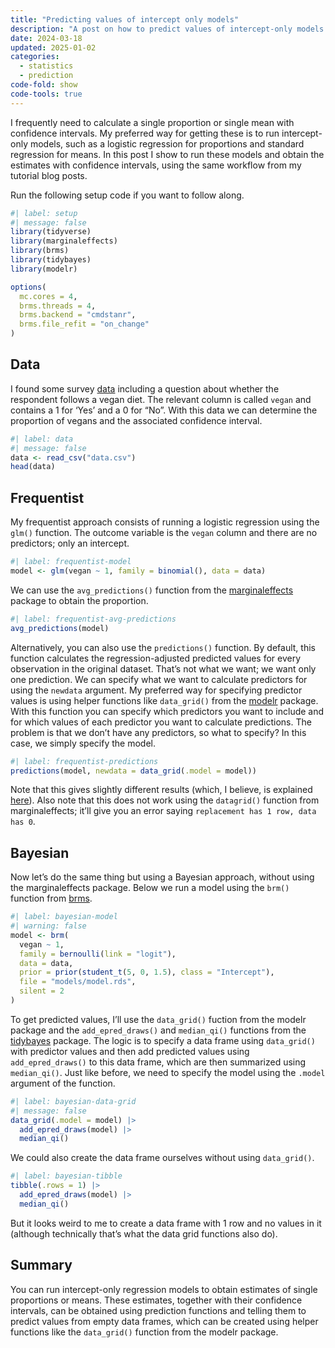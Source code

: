 ```yaml
---
title: "Predicting values of intercept only models"
description: "A post on how to predict values of intercept-only models."
date: 2024-03-18
updated: 2025-01-02
categories:
  - statistics
  - prediction
code-fold: show
code-tools: true
---
```


I frequently need to calculate a single proportion or single mean with confidence intervals. My preferred way for getting these is to run intercept-only models, such as a logistic regression for proportions and standard regression for means. In this post I show to run these models and obtain the estimates with confidence intervals, using the same workflow from my tutorial blog posts. 

Run the following setup code if you want to follow along.

```r
#| label: setup
#| message: false
library(tidyverse)
library(marginaleffects)
library(brms)
library(tidybayes)
library(modelr)

options(
  mc.cores = 4,
  brms.threads = 4,
  brms.backend = "cmdstanr",
  brms.file_refit = "on_change"
)
```

## Data

I found some survey [data](https://doi.org/10.17026/dans-x2z-n2bh) including a question about whether the respondent follows a vegan diet. The relevant column is called `vegan` and contains a 1 for 'Yes' and a 0 for "No". With this data we can determine the proportion of vegans and the associated confidence interval.

```r
#| label: data
#| message: false
data <- read_csv("data.csv")
head(data)
```

## Frequentist

My frequentist approach consists of running a logistic regression using the `glm()` function. The outcome variable is the `vegan` column and there are no predictors; only an intercept.

```r
#| label: frequentist-model
model <- glm(vegan ~ 1, family = binomial(), data = data)
```

We can use the `avg_predictions()` function from the [marginaleffects](https://marginaleffects.com) package to obtain the proportion. 

```r
#| label: frequentist-avg-predictions
avg_predictions(model)
```

Alternatively, you can also use the `predictions()` function. By default, this function calculates the regression-adjusted predicted values for every observation in the original dataset. That's not what we want; we want only one prediction. We can specify what we want to calculate predictors for using the `newdata` argument. My preferred way for specifying predictor values is using helper functions like `data_grid()` from the [modelr](https://modelr.tidyverse.org) package. With this function you can specify which predictors you want to include and for which values of each predictor you want to calculate predictions. The problem is that we don't have any predictors, so what to specify? In this case, we simply specify the model.

```r
#| label: frequentist-predictions
predictions(model, newdata = data_grid(.model = model))
```

Note that this gives slightly different results (which, I believe, is explained [here](https://marginaleffects.com/chapters/predictions.html#sec-predictions_aggregation)). Also note that this does not work using the `datagrid()` function from marginaleffects; it'll give you an error saying `replacement has 1 row, data has 0`. 

## Bayesian

Now let's do the same thing but using a Bayesian approach, without using the marginaleffects package. Below we run a model using the `brm()` function from [brms](https://paul-buerkner.github.io/brms/). 

```r
#| label: bayesian-model
#| warning: false
model <- brm(
  vegan ~ 1,
  family = bernoulli(link = "logit"),
  data = data,
  prior = prior(student_t(5, 0, 1.5), class = "Intercept"),
  file = "models/model.rds",
  silent = 2
)
```

To get predicted values, I'll use the `data_grid()` fuction from the modelr package and the `add_epred_draws()` and `median_qi()` functions from the [tidybayes](http://mjskay.github.io/tidybayes/) package. The logic is to specify a data frame using `data_grid()` with predictor values and then add predicted values using `add_epred_draws()` to this data frame, which are then summarized using `median_qi()`. Just like before, we need to specify the model using the `.model` argument of the function.

```r
#| label: bayesian-data-grid
#| message: false
data_grid(.model = model) |>
  add_epred_draws(model) |>
  median_qi()
```

We could also create the data frame ourselves without using `data_grid()`.

```r
#| label: bayesian-tibble
tibble(.rows = 1) |>
  add_epred_draws(model) |>
  median_qi()
```

But it looks weird to me to create a data frame with 1 row and no values in it (although technically that's what the data grid functions also do).

## Summary

You can run intercept-only regression models to obtain estimates of single proportions or means. These estimates, together with their confidence intervals, can be obtained using prediction functions and telling them to predict values from empty data frames, which can be created using helper functions like the `data_grid()` function from the modelr package.
